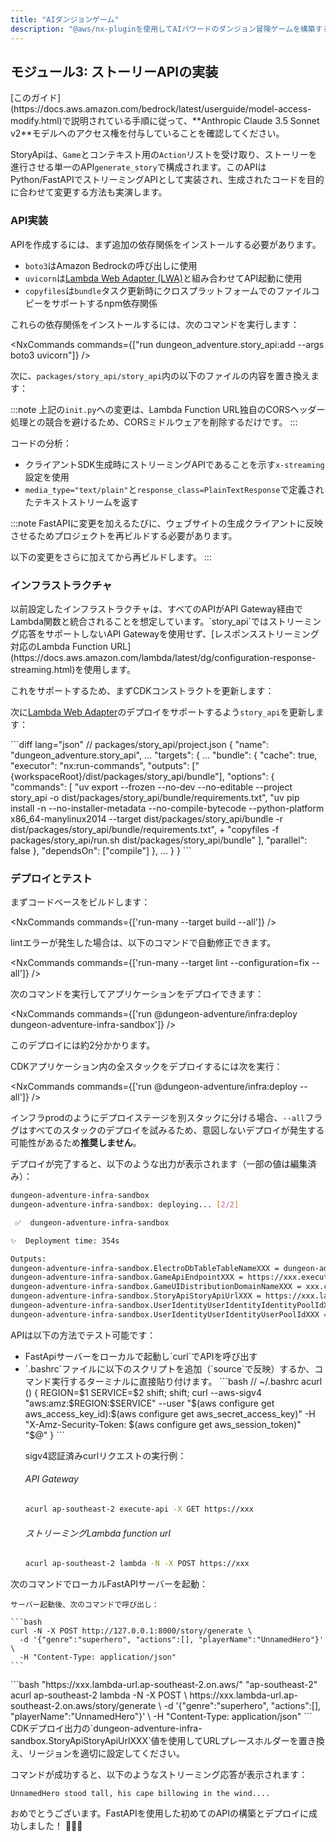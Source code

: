 ```yaml
---
title: "AIダンジョンゲーム"
description: "@aws/nx-pluginを使用してAIパワードのダンジョン冒険ゲームを構築する方法のチュートリアル。"
---
```






## モジュール3: ストーリーAPIの実装

<Aside type="caution">
[このガイド](https://docs.aws.amazon.com/bedrock/latest/userguide/model-access-modify.html)で説明されている手順に従って、**Anthropic Claude 3.5 Sonnet v2**モデルへのアクセス権を付与していることを確認してください。
</Aside>

StoryApiは、`Game`とコンテキスト用の`Action`リストを受け取り、ストーリーを進行させる単一のAPI`generate_story`で構成されます。このAPIはPython/FastAPIでストリーミングAPIとして実装され、生成されたコードを目的に合わせて変更する方法も実演します。

### API実装

APIを作成するには、まず追加の依存関係をインストールする必要があります。

- `boto3`はAmazon Bedrockの呼び出しに使用
- `uvicorn`は[Lambda Web Adapter (LWA)](https://github.com/awslabs/aws-lambda-web-adapter)と組み合わせてAPI起動に使用
- `copyfiles`は`bundle`タスク更新時にクロスプラットフォームでのファイルコピーをサポートするnpm依存関係

これらの依存関係をインストールするには、次のコマンドを実行します：

<NxCommands commands={["run dungeon_adventure.story_api:add --args boto3 uvicorn"]} />
<InstallCommand pkg="copyfiles" dev />

次に、`packages/story_api/story_api`内の以下のファイルの内容を置き換えます：

<Tabs>
<TabItem label="main.py">
<E2ECode path="dungeon-adventure/3/main.py.template" lang="python" />
</TabItem>
<TabItem label="init.py">
<E2ECode path="dungeon-adventure/3/init.py.template" lang="python" />

:::note
上記の`init.py`への変更は、Lambda Function URL独自のCORSヘッダー処理との競合を避けるため、CORSミドルウェアを削除するだけです。
:::

</TabItem>
</Tabs>

コードの分析：

- クライアントSDK生成時にストリーミングAPIであることを示す`x-streaming`設定を使用
- `media_type="text/plain"`と`response_class=PlainTextResponse`で定義されたテキストストリームを返す

:::note
FastAPIに変更を加えるたびに、ウェブサイトの生成クライアントに反映させるためプロジェクトを再ビルドする必要があります。

以下の変更をさらに加えてから再ビルドします。
:::

### インフラストラクチャ

<Link path="get_started/tutorials/dungeon-game/1#game-ui-infrastructure">以前設定したインフラストラクチャ</Link>は、すべてのAPIがAPI Gateway経由でLambda関数と統合されることを想定しています。`story_api`ではストリーミング応答をサポートしないAPI Gatewayを使用せず、[レスポンスストリーミング対応のLambda Function URL](https://docs.aws.amazon.com/lambda/latest/dg/configuration-response-streaming.html)を使用します。

これをサポートするため、まずCDKコンストラクトを更新します：

<Tabs>
<TabItem label="story-api.ts">
<E2ECode path="dungeon-adventure/3/story-api.ts.template" lang="typescript" />
</TabItem>
<TabItem label="application-stack.ts">
<E2EDiff before="dungeon-adventure/2/stacks/application-stack.ts.template" after="dungeon-adventure/3/application-stack.ts.template" lang="typescript" />
</TabItem>
</Tabs>

次に[Lambda Web Adapter](https://github.com/awslabs/aws-lambda-web-adapter)のデプロイをサポートするよう`story_api`を更新します：

<Tabs>
<TabItem label="run.sh">
<E2ECode path="dungeon-adventure/3/run.sh.template" lang="bash" />
</TabItem>
<TabItem label="project.json">
```diff lang="json"
// packages/story_api/project.json
{
  "name": "dungeon_adventure.story_api",
  ...
  "targets": {
    ...
    "bundle": {
      "cache": true,
      "executor": "nx:run-commands",
      "outputs": ["{workspaceRoot}/dist/packages/story_api/bundle"],
      "options": {
        "commands": [
          "uv export --frozen --no-dev --no-editable --project story_api -o dist/packages/story_api/bundle/requirements.txt",
          "uv pip install -n --no-installer-metadata --no-compile-bytecode --python-platform x86_64-manylinux2014 --target dist/packages/story_api/bundle -r dist/packages/story_api/bundle/requirements.txt",
+          "copyfiles -f packages/story_api/run.sh dist/packages/story_api/bundle"
        ],
        "parallel": false
      },
      "dependsOn": ["compile"]
    },
    ...
  }
}
```
</TabItem>
</Tabs>

### デプロイとテスト

まずコードベースをビルドします：

<NxCommands commands={['run-many --target build --all']} />

<Aside type="tip">
lintエラーが発生した場合は、以下のコマンドで自動修正できます。

<NxCommands commands={['run-many --target lint --configuration=fix --all']} />
</Aside>

次のコマンドを実行してアプリケーションをデプロイできます：

<NxCommands commands={['run @dungeon-adventure/infra:deploy dungeon-adventure-infra-sandbox']} />

このデプロイには約2分かかります。

<Drawer title="デプロイコマンド" trigger="全スタックを一度にデプロイすることも可能です。詳細はこちらをクリック">

CDKアプリケーション内の全スタックをデプロイするには次を実行：

<NxCommands commands={['run @dungeon-adventure/infra:deploy --all']} />

インフラprodのようにデプロイステージを別スタックに分ける場合、`--all`フラグはすべてのスタックのデプロイを試みるため、意図しないデプロイが発生する可能性があるため**推奨しません**。

</Drawer>

デプロイが完了すると、以下のような出力が表示されます（一部の値は編集済み）：

```bash
dungeon-adventure-infra-sandbox
dungeon-adventure-infra-sandbox: deploying... [2/2]

 ✅  dungeon-adventure-infra-sandbox

✨  Deployment time: 354s

Outputs:
dungeon-adventure-infra-sandbox.ElectroDbTableTableNameXXX = dungeon-adventure-infra-sandbox-ElectroDbTableXXX-YYY
dungeon-adventure-infra-sandbox.GameApiEndpointXXX = https://xxx.execute-api.region.amazonaws.com/prod/
dungeon-adventure-infra-sandbox.GameUIDistributionDomainNameXXX = xxx.cloudfront.net
dungeon-adventure-infra-sandbox.StoryApiStoryApiUrlXXX = https://xxx.lambda-url.ap-southeast-2.on.aws/
dungeon-adventure-infra-sandbox.UserIdentityUserIdentityIdentityPoolIdXXX = region:xxx
dungeon-adventure-infra-sandbox.UserIdentityUserIdentityUserPoolIdXXX = region_xxx
```

APIは以下の方法でテスト可能です：
<ul>
<li>FastApiサーバーをローカルで起動し`curl`でAPIを呼び出す</li>
<li>
<Drawer title="Sigv4対応curl" trigger="デプロイ済みAPIをsigv4対応curlで直接呼び出す">
`.bashrc`ファイルに以下のスクリプトを追加（`source`で反映）するか、コマンド実行するターミナルに直接貼り付けます。
```bash
// ~/.bashrc
acurl () {
    REGION=$1
    SERVICE=$2
    shift; shift;
    curl --aws-sigv4 "aws:amz:$REGION:$SERVICE" --user "$(aws configure get aws_access_key_id):$(aws configure get aws_secret_access_key)" -H "X-Amz-Security-Token: $(aws configure get aws_session_token)" "$@"
}
```

sigv4認証済みcurlリクエストの実行例：

###### API Gateway
```bash
acurl ap-southeast-2 execute-api -X GET https://xxx
```

###### ストリーミングLambda function url
```bash
acurl ap-southeast-2 lambda -N -X POST https://xxx
```
</Drawer>
</li>
</ul>

<Tabs>
  <TabItem label="ローカル">
  次のコマンドでローカルFastAPIサーバーを起動：
    <NxCommands commands={["run dungeon_adventure.story_api:serve"]} />

    サーバー起動後、次のコマンドで呼び出し：

    ```bash
    curl -N -X POST http://127.0.0.1:8000/story/generate \
      -d '{"genre":"superhero", "actions":[], "playerName":"UnnamedHero"}' \
      -H "Content-Type: application/json"
    ```
  </TabItem>
  <TabItem label="デプロイ済み">
```bash "https://xxx.lambda-url.ap-southeast-2.on.aws/" "ap-southeast-2"
acurl ap-southeast-2 lambda -N -X POST \
  https://xxx.lambda-url.ap-southeast-2.on.aws/story/generate \
  -d '{"genre":"superhero", "actions":[], "playerName":"UnnamedHero"}' \
  -H "Content-Type: application/json"
```
    <Aside type="caution">
    CDKデプロイ出力の`dungeon-adventure-infra-sandbox.StoryApiStoryApiUrlXXX`値を使用してURLプレースホルダーを置き換え、リージョンを適切に設定してください。
    </Aside>
  </TabItem>
</Tabs>

コマンドが成功すると、以下のようなストリーミング応答が表示されます：

```
UnnamedHero stood tall, his cape billowing in the wind....
```

おめでとうございます。FastAPIを使用した初めてのAPIの構築とデプロイに成功しました！ 🎉🎉🎉